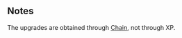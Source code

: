 {{Reupload}}

{{CardPage
|quote = Clear your mind, no food or drink allowed on the premises sir.
|description = Increase your [[Moxie]] by 1 this turn.<br/>[[Alleviate]] 2 health.<br/>[[Chain]]
|cost = 2
|character = Smith
|rarity = Uncommon
|decktype = Battle
|cardtype = Maneuver
|keywords = [[Moxie]], [[Alleviate]], [[Chain]]
|upgrade1 = Meditation II
|upgrade1summary = Cost -1, [[Moxie]] +1, [[Alleviate]] +1
|upgrade2 = Meditation III
|upgrade2summary = Cost -1, [[Moxie]] +2, [[Alleviate]] +2
|upgrade3 = Meditation IV
|upgrade3summary = Cost -1, [[Moxie]] +2, Trigger [[Moxie]]
}}
==Notes==
The upgrades are obtained through [[Chain]], not through XP.